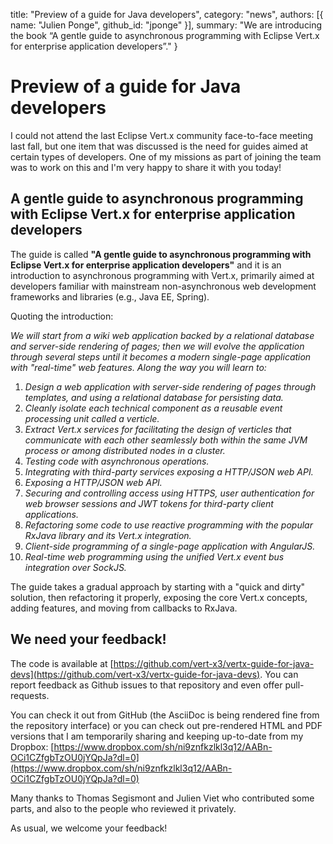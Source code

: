   title: "Preview of a guide for Java developers",
  category: "news",
  authors: [{
    name: "Julien Ponge",
    github_id: "jponge"
  }],
  summary: "We are introducing the book “A gentle guide to asynchronous programming with Eclipse Vert.x for enterprise application developers”."
}

# Preview of a guide for Java developers

I could not attend the last Eclipse Vert.x community face-to-face meeting last fall, but one item that was discussed is the need for guides aimed at certain types of developers.
One of my missions as part of joining the team was to work on this and I'm very happy to share it with you today!

## A gentle guide to asynchronous programming with Eclipse Vert.x for enterprise application developers

The guide is called **"A gentle guide to asynchronous programming with Eclipse Vert.x for enterprise application developers"** and it is an introduction to asynchronous programming with Vert.x, primarily aimed at developers familiar with mainstream non-asynchronous web development frameworks and libraries (e.g., Java EE, Spring).

Quoting the introduction:

_We will start from a wiki web application backed by a relational database and server-side rendering of pages; then we will evolve the application through several steps until it becomes a modern single-page application with "real-time" web features. Along the way you will learn to:_

1. _Design a web application with server-side rendering of pages through templates, and using a relational database for persisting data._
2. _Cleanly isolate each technical component as a reusable event processing unit called a verticle._
3. _Extract Vert.x services for facilitating the design of verticles that communicate with each other seamlessly both within the same JVM process or among distributed nodes in a cluster._
4. _Testing code with asynchronous operations._
5. _Integrating with third-party services exposing a HTTP/JSON web API._
6. _Exposing a HTTP/JSON web API._
7. _Securing and controlling access using HTTPS, user authentication for web browser sessions and JWT tokens for third-party client applications._
8. _Refactoring some code to use reactive programming with the popular RxJava library and its Vert.x integration._
9. _Client-side programming of a single-page application with AngularJS._
10. _Real-time web programming using the unified Vert.x event bus integration over SockJS._

The guide takes a gradual approach by starting with a "quick and dirty" solution, then refactoring it properly, exposing the core Vert.x concepts, adding features, and moving from callbacks to RxJava.

## We need your feedback!

The code is available at [https://github.com/vert-x3/vertx-guide-for-java-devs](https://github.com/vert-x3/vertx-guide-for-java-devs).
You can report feedback as Github issues to that repository and even offer pull-requests.

You can check it out from GitHub (the AsciiDoc is being rendered fine from the repository interface) or you can check out pre-rendered HTML and PDF versions that I am temporarily sharing and keeping up-to-date from my Dropbox: [https://www.dropbox.com/sh/ni9znfkzlkl3q12/AABn-OCi1CZfgbTzOU0jYQpJa?dl=0](https://www.dropbox.com/sh/ni9znfkzlkl3q12/AABn-OCi1CZfgbTzOU0jYQpJa?dl=0)

Many thanks to Thomas Segismont and Julien Viet who contributed some parts, and also to the people who reviewed it privately.

As usual, we welcome your feedback!
